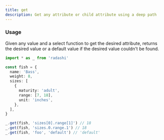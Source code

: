 ```yaml
---
title: get
description: Get any attribute or child attribute using a deep path
---
```


### Usage

Given any value and a select function to get the desired attribute, returns the desired value or a default value if the desired value couldn't be found.

```ts
import * as _ from 'radashi'

const fish = {
  name: 'Bass',
  weight: 8,
  sizes: [
    {
      maturity: 'adult',
      range: [7, 18],
      unit: 'inches',
    },
  ],
}

_.get(fish, 'sizes[0].range[1]') // 18
_.get(fish, 'sizes.0.range.1') // 18
_.get(fish, 'foo', 'default') // 'default'
```
